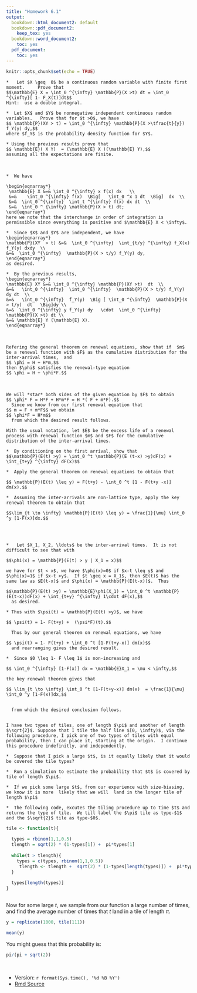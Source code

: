 ```yaml
---
title: "Homework 6.1"
output:
  bookdown::html_document2: default
  bookdown::pdf_document2:
    keep_tex: yes
  bookdown::word_document2:
    toc: yes
  pdf_document:
    toc: yes
---
```



```r
knitr::opts_chunk$set(echo = TRUE)
```


```exercise


*   Let $X \geq  0$ be a continuous random variable with finite first moment.     Prove that
$$\mathbb{E} X = \int_0 ^{\infty} \mathbb{P}(X >t) dt = \int_0 ^{\infty}[ 1- F_X(t)]dt$$
Hint:  use a double integral.  

*  Let $X$ and $Y$ be nonnegative independent continuous random variables.   Prove that for $t >0$, we have
$$ \mathbb{P}(XY > t) = \int_0 ^{\infty} \mathbb{P}(X >\tfrac{t}{y}) f_Y(y) dy,$$
where $f_Y$ is the probability density function for $Y$.   

* Using the previous results prove that
$$ \mathbb{E}( X Y)  = (\mathbb{E} X )(\mathbb{E} Y),$$
assuming all the expectations are finite.  
```

<br>

```solution


*  We have

\begin{eqnarray*}
 \mathbb{E} X &=& \int_0 ^{\infty} x f(x) dx   \\
 &=&    \int_0 ^{\infty} f(x)  \Big[   \int_0 ^x 1 dt  \Big]  dx  \\
 &=&  \int_0 ^{\infty}  \int_t ^{\infty} f(x) dx dt  \\
 &=&  \int_0 ^ {\infty} \mathbb{P}(X > t) dt;
\end{eqnarray*}
here we note that the interchange in order of integration is permissible since everything is positive and $\mathbb{E} X < \infty$.  

*  Since $X$ and $Y$ are independent, we have
\begin{eqnarray*}
\mathbb{P}(XY  > t) &=&  \int_0 ^{\infty}  \int_{t/y} ^{\infty} f_X(x) f_Y(y) dxdy  \\
&=&  \int_0 ^{\infty}  \mathbb{P}(X > t/y) f_Y(y) dy,
\end{eqnarray*}
as desired.

*  By the previous results, 
\begin{eqnarray*}
\mathbb{E} XY &=& \int_0 ^{\infty} \mathbb{P}(XY >t)  dt  \\
&=&   \int_0 ^{\infty}  \int_0 ^{\infty}  \mathbb{P}(X > t/y) f_Y(y) dy dt  \\
&=&   \int_0 ^{\infty}  f_Y(y)  \Big [ \int_0 ^{\infty}  \mathbb{P}(X > t/y)  dt   \Big]dy \\
&=&  \int_0 ^{\infty} y f_Y(y) dy   \cdot  \int_0 ^{\infty}  \mathbb{P}(X >t) dt \\
&=& \mathbb{E} Y (\mathbb{E} X).
\end{eqnarray*}

```
<br>

```exercise
Refering the general theorem on renewal equations, show that if  $m$ be a renewal function with $F$ as the cumulative distribution for the inter-arrival times,  and 
$$ \phi = H + H*m,$$
then $\phi$ satisfies the renewal-type equation
$$ \phi = H + \phi*F.$$
```

<br>


```solution
We will *star* both sides of the given equation by $F$ to obtain
$$ \phi* F = H*F + H*m*F = H *( F + m*F).$$
  Since we know from our first renewal equation that
$$ m = F + m*F$$ we obtain
$$ \phi*F = H*m$$
  from which the desired result follows.

```


```exercise
With the usual notation, let $E$ be the excess life of a renewal process with renewal function $m$ and $F$ for the cumulative distribution of the inter-arrival times.

*  By conditioning on the first arrival, show that
$$\mathbb{P}(E(t) >y) = \int_0 ^t \mathbb{P}(E (t-x) >y)dF(x) + \int_{t+y} ^{\infty} dF(x)$$

*  Apply the general theorem on renewal equations to obtain that

$$ \mathbb{P}(E(t) \leq y) = F(t+y) - \int_0 ^t [1 - F(t+y -x)] dm(x).$$
  
*  Assuming the inter-arrivals are non-lattice type, apply the key  
renewal theorem to obtain that 

$$\lim_{t \to \infty} \mathbb{P}(E(t) \leq y) = \frac{1}{\mu} \int_0 ^y [1-F(x)]dx.$$
  
```
<br>


```solution


*   Let $X_1, X_2, \ldots$ be the inter-arrival times.  It is not difficult to see that with

$$\phi(x) = \mathbb{P}(E(t) > y | X_1 = x)$$
  
we have for $t < x$, we have $\phi(x)=0$ if $x-t \leq y$ and $\phi(x)=1$ if $x-t >y$.  If $t \geq x = X_1$, then $E(t)$ has the same law as $E(t-x)$ and $\phi(x) = \mathbb{P}(E(t-x))$.  Thus

$$\mathbb{P}(E(t) >y) = \mathbb{E}\phi(X_1) = \int_0 ^t \mathbb{P}(E(t-x))dF(x) + \int_{t+y} ^{\infty} 1\cdot dF(x),$$
  as desired.

* Thus with $\psi(t) = \mathbb{P}(E(t) >y)$, we have

$$ \psi(t) = 1- F(t+y) +  (\psi*F)(t).$$
  
  Thus by our general theorem on renewal equations, we have

$$ \psi(t) = 1- F(t+y) + \int_0 ^t [1-F(t+y-x)] dm(x)$$
  and rearranging gives the desired result.

*  Since $0 \leq 1- F \leq 1$ is non-increasing and

$$ \int_0 ^{\infty} [1-F(x)] dx = \mathbb{E}X_1 = \mu < \infty,$$

the key renewal theorem gives that 

$$ \lim_{t \to \infty} \int_0 ^t [1-F(t+y-x)] dm(x)  = \frac{1}{\mu} \int_0 ^y [1-F(x)]dx,$$
  
  
  from which the desired conclusion follows.  
  

```

```exercise
I have two types of tiles, one of length $\pi$ and another of length $\sqrt{2}$. Suppose that I tile the half line $[0, \infty)$, via the following procedure, I pick one of two types of tiles with equal probability, then I can place it, starting at the origin.  I continue this procedure indefinitly, and independently.

*  Suppose that I pick a large $t$, is it equally likely that it would be covered the tile types?
  
*  Run a simulation to estimate the probability that $t$ is covered by tile of length $\pi$.  
```



```solution


*  If we pick some large $t$, from our experience with size-biasing, we know it is more  likely that we will  land in the longer tile of length $\pi$  

*  The following code, excutes the tiling procedure up to time $t$ and returns the type of tile.  We till label the $\pi$ tile as type-$1$ and the $\sqrt{2}$ tile as type-$0$. 
```

```r
tile <- function(t){
  
  types = rbinom(1,1,0.5)
  tlength = sqrt(2) * (1-types[1]) +  pi*types[1]
  
  while(t > tlength){
    types = c(types, rbinom(1,1,0.5))
     tlength <- tlength +  sqrt(2) * (1-types[length(types)]) +  pi*types[length(types)]
  }
  
  types[length(types)]
}
    
```
Now for some large $t$, we sample from our function a large number of times, and find the average number of times that $t$ land in a tile of length $\pi$.

```r
y = replicate(1000, tile(111))

mean(y)
```

You might  guess that this probability is:

```r
pi/(pi + sqrt(2))

```





<br>

*  Version: `r format(Sys.time(), '%d %B %Y')`
* [Rmd Source](https://tsoo-math.github.io/ucl/QHW6.1-sols.Rmd)

